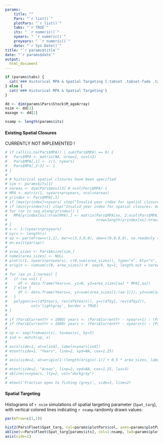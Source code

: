 ```yaml
---
params: 
    title: ""
    Pars: "`r list()`"
    plotPars: "`r list()`"
    tabs: "`r TRUE`"
    its: " `r numeric()`"
    nyears: " `r numeric()`"
    proyears: " `r numeric()`"
    date: "`r Sys.Date()`"
title: "`r params$title`"
date: "`r params$date`"
output:
  html_document
---
```



```r
if (params$tabs) {
  cat('### Historical MPA & Spatial Targeting {.tabset .tabset-fade .tabset-pills}' )
} else {
  cat('### Historical MPA & Spatial Targeting')
}

dd <- dim(params$Pars$Stock$M_ageArray)
nsim <- dd[1]
maxage <- dd[2]

nsamp <- length(params$its)


```

#### Existing Spatial Closures
CURRENTLY NOT IMPLEMENTED !


<!-- Plot of the fraction of each area open to fishing in each historical year. Spatial closures remain fixed in all projection years unless modified by an MP. -->

```r
# if (all(is.na(Pars$MPA)) | sum(Pars$MPA) == 0) {
#   Pars$MPA <- matrix(NA, nrow=2, ncol=3)
#   Pars$MPA[,1] <- c(1, nyears)
#   Pars$MPA[,2:3] <- 1
# }
# 
# # historical spatial closures have been specified
# sim <- params$its[1]
# nareas <- dim(Pars$mov)[3] # ncol(Pars$MPA)-1
# MPA <- matrix(1, nyears+proyears, ncol=nareas)
# yrindex <- Pars$MPA[,1]
# if (max(yrindex)>nyears) stop("Invalid year index for spatial closures: must be <= nyears")
# if (min(yrindex)<1) stop("Invalid year index for spatial closures: must be > 1")
# for (xx in seq_along(yrindex)) {
#   MPA[yrindex[xx]:nrow(MPA),] <- matrix(Pars$MPA[xx, 2:ncol(Pars$MPA)], 
#                                         nrow=length(yrindex[xx]:nrow(MPA)),ncol=nareas, byrow = TRUE)
# }
# x <- 1:(nyears+proyears)
# nyrs <- length(x)
# op <- par(mfrow=c(1,1), mar=c(3,3,0,0), oma=c(0,0,0,0), no.readonly = TRUE)
# on.exit(par(op))
# 
# area_sizes <- Pars$Asize[sim,]
# names(area_sizes) <- NULL
# plot(c(1, nyears+proyears), c(0,sum(area_sizes)), type="n", bty="n", xlab="", ylab="", axes=FALSE)
# origin <- cumsum(c(0, area_sizes)) #  seq(0, by=1, length.out = nareas)
# 
# for (aa in 1:nareas) {
#   if (aa ==1) {
#     df <- data.frame(Years=x, y1=0, y2=area_sizes[aa] * MPA[,aa])
#   } else {
#     df <- data.frame(Years=x, y1=sum(area_sizes[1:(aa-1)]), y2=sum(area_sizes[1:(aa-1)])+(area_sizes[aa] * MPA[,aa]))
#   }
#   polygon(x=c(df$Years, rev(df$Years)), y=c(df$y1, rev(df$y2)),
#           col='lightgray', border = TRUE)
# }
# 
# if (Pars$CurrentYr < 1000) years <- (Pars$CurrentYr - nyears+1) : (Pars$CurrentYr+proyears) -Pars$CurrentYr
# if (Pars$CurrentYr > 1000) years <- (Pars$CurrentYr - nyears+1) : (Pars$CurrentYr+proyears) 
# 
# xp <- seq(from=min(x), to=max(x), by=5)
# ind <- match(xp, x)
# 
# axis(side=1, at=x[ind], labels=years[ind])
# mtext(side=1, "Years", line=2, xpd=NA, cex=1.25)
# 
# axis(side=2, at=origin[1:(length(origin)-1)] + 0.5 * area_sizes, labels=1:nareas, las=1, col = "white", tcl = 0)
# 
# mtext(side=2, "Areas", line=2, xpd=NA, cex=1.25, las=3)
# abline(v=nyears, lty=2, col="darkgray")
# 
# mtext('Fraction open to fishing (grey)', side=3, line=2)

```

#### Spatial Targeting
Histograms of `r nsim` simulations of spatial targeting parameter (`Spat_targ`), with vertical colored lines indicating `r nsamp` randomly drawn values:

```r
par(mfrow=c(1,1))

hist2(Pars$Fleet$Spat_targ, col=params$plotPars$col, axes=params$plotPars$axes, main="Spat_targ", breaks=params$plotPars$breaks)
abline(v=Pars$Fleet$Spat_targ[params$its], col=1:nsamp, lwd=params$plotPars$lwd)
axis(side=1) 


```

